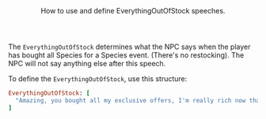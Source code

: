 <Header title="EverythingOutOfStock">
  How to use and define EverythingOutOfStock speeches.
</Header>

The `EverythingOutOfStock` determines what the NPC says when the player has bought all Species for a Species event. (There's no restocking). The NPC will not say anything else after this speech.

<SPSpeeches speech="EverythingOutOfStock"/>

To define the `EverythingOutOfStock`, use this structure:
<br/>
```ruby
EverythingOutOfStock: [
  "Amazing, you bought all my exclusive offers, I'm really rich now thanks to you!"
]
```
<ImageWithCaption src="/images/documentation/poke-market/SpeciesEverythingOutOfStock.png" caption="EverythingOutOfStock"/>